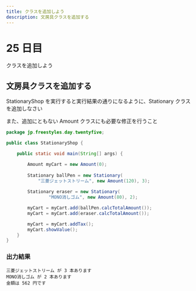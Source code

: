 ```yaml
---
title: クラスを追加しよう
description: 文房具クラスを追加する
---
```


# 25 日目

クラスを追加しよう

## 文房具クラスを追加する

StationaryShop を実行すると実行結果の通りになるように、Stationary クラスを追加しなさい

また、追加にともない Amount クラスにも必要な修正を行うこと

```java
package jp.freestyles.day.twentyfive;

public class StationaryShop {

    public static void main(String[] args) {

        Amount myCart = new Amount(0);
        
        Stationary ballPen = new Stationary(
            "三菱ジェットストリーム", new Amount(120), 3);
        
        Stationary eraser = new Stationary(
                "MONO消しゴム", new Amount(80), 2);

        myCart = myCart.add(ballPen.calcTotalAmount());
        myCart = myCart.add(eraser.calcTotalAmount());

        myCart = myCart.addTax();
        myCart.showValue();
    }
}
```

### 出力結果

```
三菱ジェットストリーム が 3 本あります 
MONO消しゴム が 2 本あります
金額は 562 円です
```
